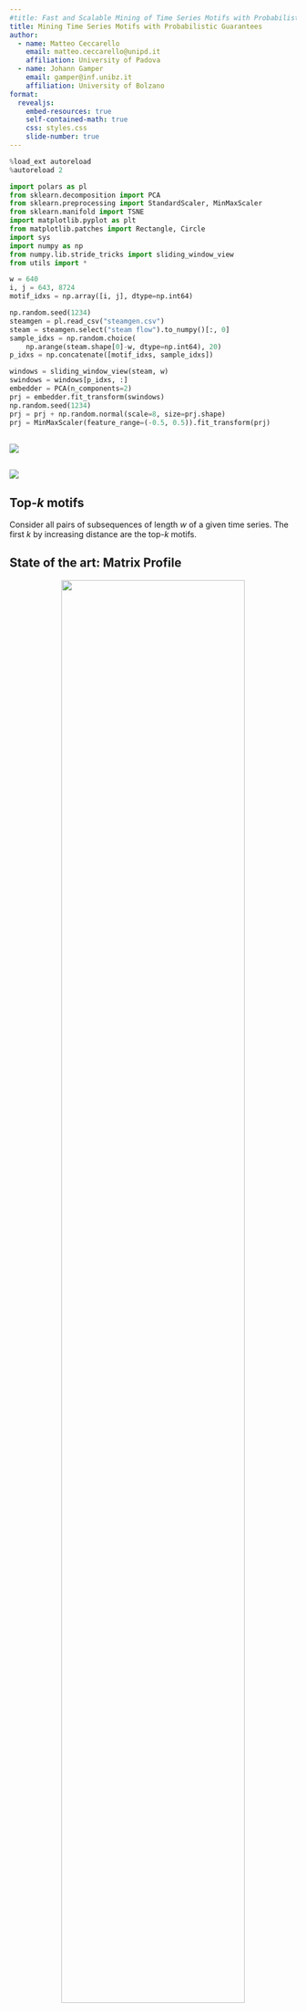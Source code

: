 ```yaml
---
#title: Fast and Scalable Mining of Time Series Motifs with Probabilistic Guarantees
title: Mining Time Series Motifs with Probabilistic Guarantees
author: 
  - name: Matteo Ceccarello
    email: matteo.ceccarello@unipd.it
    affiliation: University of Padova
  - name: Johann Gamper
    email: gamper@inf.unibz.it 
    affiliation: University of Bolzano
format: 
  revealjs:
    embed-resources: true
    self-contained-math: true
    css: styles.css
    slide-number: true
---
```


```python
%load_ext autoreload
%autoreload 2

import polars as pl
from sklearn.decomposition import PCA
from sklearn.preprocessing import StandardScaler, MinMaxScaler
from sklearn.manifold import TSNE
import matplotlib.pyplot as plt
from matplotlib.patches import Rectangle, Circle
import sys
import numpy as np
from numpy.lib.stride_tricks import sliding_window_view
from utils import *

w = 640
i, j = 643, 8724
motif_idxs = np.array([i, j], dtype=np.int64)

np.random.seed(1234)
steamgen = pl.read_csv("steamgen.csv")
steam = steamgen.select("steam flow").to_numpy()[:, 0]
sample_idxs = np.random.choice(
    np.arange(steam.shape[0]-w, dtype=np.int64), 20)
p_idxs = np.concatenate([motif_idxs, sample_idxs])

windows = sliding_window_view(steam, w)
swindows = windows[p_idxs, :]
embedder = PCA(n_components=2)
prj = embedder.fit_transform(swindows)
np.random.seed(1234)
prj = prj + np.random.normal(scale=8, size=prj.shape)
prj = MinMaxScaler(feature_range=(-0.5, 0.5)).fit_transform(prj)
```

## {.center}

![](imgs/steamgen-with-window.png)

## {.center}

![](imgs/steamgen-with-motifs.png)


## Top-$k$ motifs {.center}

Consider all pairs of subsequences of length $w$ of a given time series.
The first $k$ by increasing distance are the top-$k$ motifs.

## State of the art: Matrix Profile

<center>
![](imgs/steamgen-with-matrix-profile.png){width="80%"}
</center>

::: aside
Zimmerman et al.
_Scaling Time Series Motif Discovery with GPUs to Break a Quintillion Pairwise Comparisons a Day and Beyond._
SoCC19
:::

## State of the art: Matrix Profile {.smaller}

- For each subsequence, find the nearest neighbor
- Find the pair at minimum distance

. . .

- Leverage the fact that consecutive subsequences share a lot of structure
- Parallelize with many GPUs

. . .

- Still, it's a $\Omega(n^2)$ algorithm

- Finds motifs out of 1 billion long time series in one day, using 5 GPUs 

::: aside
Zimmerman et al.
_Scaling Time Series Motif Discovery with GPUs to Break a Quintillion Pairwise Comparisons a Day and Beyond._
SoCC19
:::

##

### Goal

- Find the top motifs without computing all-pairs-distances
- We need an index

:::{.fragment}

### Challenges

- Subsequences can be seen as vectors
- These vectors are high dimensional
- Curse of dimensionality: indices such as R-trees degrade to linear scans
:::

##

To address these challenges, we will use an approach based on
Locality Sensitive Hashing (LSH)

## {.smaller}

:::{.absolute top=0}
```python
plot_ts(steam)
```
:::


:::{.fragment .absolute top=0 fragment-index=1}
```python
plot_ts(steam, w=w, highlight=[i, j])
```
:::

:::{.fragment .absolute top="30%" fragment-index=1}
```python
#| fig-cap: PCA-projection of some subsequences
plot_projection_circle(prj, highlight=[0, 1])
```
:::

:::{.fragment .absolute top="40%" right=0 fragment-index=2}
We consider the
z-normalized Euclidean distance
$$
d(x, y) = \sqrt{\sum_{i\in[1,w]} \left( 
  \frac{x_i - \bar{x}}{\sigma_x}
  -
  \frac{y_i - \bar{y}}{\sigma_y}
\right)^2
}
$$
:::

## {.smaller}

:::{.absolute top="20%"}
```python
plot_projection_circle(prj)
```
:::

:::{.fragment .absolute top="20%" fragment-index=1}
```python
plot_hashes(prj, k=1, r=0.25, seed=1234)
```
:::

:::{.absolute top=10 left="54%"}
For 
$r \in \mathbb{R}^+$,
$\vec{a} \sim \mathcal{N}(0,1)^w$, and
$b \sim \mathcal{U}(0,r)$
Hash function:
$$
h(\vec{x}) = \left\lfloor\frac{\vec{a} \cdot \vec{x} + b}{r}\right\rfloor
$$
:::

:::{.fragment .absolute bottom="20%" left="54%" fragment-index=1}
The key point is that we only compute the distance of
subsequences falling into the same bucket.
:::

:::{.fragment .absolute bottom=0 left="54%" fragment-index=2}
```python
plot_cp(w, 1)
```
:::

## {.smaller}

:::{.absolute top="20%" fragment-index=1}
```python
plot_hashes(prj, k=2, r=0.25, seed=1234)
```
:::

:::{.absolute top=10 left="54%"}
To lower the collision probability we concatenate $k$ hash functions
$$
\hat{h}(\vec{x}) = \langle h_1(\vec{x}), \dots, h_k(\vec{x}) \rangle
$$
this makes for a better _precision_ of the index.
:::


:::{.absolute bottom=0 left="54%" fragment-index=2}
```python
#plot_cp(w, [0.5,1,2])
plot_cp(w, 1, [1,2,3,4])
```
:::

## {.smaller}

:::{.absolute top="0%" fragment-index=1}
```python
#| layout-ncol: 2
for seed in [1234, 243,256,23562,235,2]:
    plot_hashes(prj, k=2, r=0.25, seed=seed, size=2)
```
:::

:::{.absolute top=10 left="54%"}
And to increase the _recall_ of the index we repeat $L$ times.
:::


:::{.absolute bottom=0 left="54%" fragment-index=2}
```python
plot_success_p(w, 1, k=2, ls=[1, 10, 100])
```
:::


## Locality sensitive hashing

#### Correctness

:::{.incremental}
- Repeating the hashing procedure several times we will see close pairs of subsequences at least once.

- By performing enough repetitions, we can ensure that it is _unlikely_ that we missed pairs that are closer than the current top-$k$ pairs.

- Formally, we can ensure that we find the _exact_ top-$k$ motifs with probability $1-\delta$, for a user defined $\delta$.

- The smaller the $\delta$, the higher the number of repetitions.
:::

## Dealing with parameters

- LSH features a lot of parameters

. . .

- Correctness is ensured for each combination, but efficiency is very sensitive to parameters

. . .

- We adopt an approach that auto-tunes parameters based on the data

## {.center}

- $L$ maximum number of repetitions,
- $K$ maximum number of concatenations.

::::{.columns}
:::{.column .fragment}
![Repetition 1](imgs/example-rep1.png){width="100%"}
:::

:::{.column .fragment}
![Repetition 2](imgs/example-rep3.png){width="100%"}
:::
::::

## {.smaller .center}

In each iteration we compute the distance of all subsequences in the same
bucket.

::::{.r-stack}

<!---- k = 4 ------------------------>
:::{.bg-white}
```python
k=4
dist = 1
plot_execution(w, r=1, k=k, max_reps=100, rep=1, p_threshold=0.9, dist=dist + 1)
```
In the first iteration, with $k=4$, we discover a pair at distance 2<br/>
<span class="text-white">.</span>
:::
:::{.fragment .bg-white}
```python
plot_execution(w, r=1, k=k, max_reps=100, rep=10, p_threshold=0.9, dist=dist)
```
After 10 repetitions, we find a pair at distance 1<br/>
<span class="text-white">.</span>
:::
:::{.fragment .bg-white}
```python
plot_execution(w, r=1, k=k, max_reps=100, rep=100, p_threshold=0.9, dist=dist)
```
After 100 repetitions we did not find a better pair,<br/> and the success probability 
is about 0.85
:::
<!---- k = 3 ------------------------>
:::{.fragment .bg-white}
```python
k=3
plot_execution(w, r=1, k=k, max_reps=100, rep=1, p_threshold=0.9, dist=dist)
```
We then consider shorter prefixes of the hashes, <br/>going through the 100
repetitions again.
:::
:::{.fragment .bg-white}
```python
plot_execution(w, r=1, k=k, max_reps=100, rep=15, p_threshold=0.9, dist=dist)
```
After 15 repetitions, we observe that the<br/> success probability is above our
target, and thus return.
:::

::::


## Complexity {.smaller}

:::{#thm-index}
The LSH index construction takes time
$$
O(K \cdot \sqrt{L} n\log n)
$$
:::

. . .

:::{#thm-motif}
Let $d(m_k)$ be the distance of the $k$-th motif,
and $i'\le K$, $j' \le L$ be the parameters used
by the optimal LSH algorithm.
Then, the algorithm considers
$$
O\left(
j'\sum_{m\in T^w\times T^w} p(d(m))^{i'}
+
(L-j')\sum_{m\in T^w\times T^w} p(d(m))^{i'+1}
\right)
$$
pairs in expectation.
:::

::: notes
The important thing is that Theorem #thm-motif is dependent on the distribution of distances: if we look at a lot of pairs that is because the distribution of data is difficult.
:::


## Optimizations

- Use a trie data-structure to re-use computations across iterations at different $k$ values
- Compute dot producs for hash values in the frequency domain (also done in the first versions of the Matrix Profile)
- Compute fewer hash values using _tensoring_


## Experimental results {.smaller}

:::::{.columns}

::::{.column}
Find the top-10 motifs.

:::{style="font-size: 1.3rem;"}
| dataset | $n$  (millions) | RC |
|:--------|----:|----------------:|
| astro   | 1  |  8.63 |
| GAP     | 2  | 9.17 |
| freezer | 7  | 7.95 |
| ECG     | 7  | 109.06 |
| HumanY  | 26 | 581.03 |
| Whales  | 308 | 21.66 |
| Seismic | 1000 | 274.44 |
:::

Relative Contrast measures difficulty: higher is easier.
$$
RC = \frac{d_{avg}}{d_{m_k}}
$$
::::

::::{.column .fragment}
![](imgs/10-motifs.png){width="100%"}
::::

:::::

## Difficult datasets {.smaller}

Data from LIGO:

```python
case1 = np.loadtxt("imgs/case1.txt")
plot_ts(case1[:2000], w=1000, highlight=[100])
```

::::{.columns}
:::{.column}
- Length 100k, window 1k
- Top motif distance $\approx 40$
- Average distance $\approx 44$
- Relative contrast $\approx 1.1$
:::
:::{.column}
- `Attimo`: 6 hours
- `SCAMP`: $\approx 1$ second
:::
::::

:::{.aside}
Thanks to Eamonn Keogh and Nathan Romanelli for providing and discussing this data.
:::

## Scalability {.smaller}

![Synthetic data, planted motifs with different relative contrasts. `SCAMP-gpu` only has one line since it is data-independent.](imgs/scalability_n.png){width="100%"}

## Practical takeaways {.smaller}


- `Attimo` only provides information about the top motif(s),
  whereas the Matrix Profile provides other informtaion.

- For shorter time series, or if the relative contrast is very small, use the
  Matrix Profile.

- For time series of a few millions and above, with a not-to-small relative
  contrast, try `Attimo`


## References {.smaller}

- Matteo Ceccarello, Johann Gamper:
_Fast and Scalable Mining of Time Series Motifs with Probabilistic Guarantees._
Proc. VLDB Endow. 15(13): 3841-3853 (2022)

<center>
https://github.com/Cecca/attimo

![](imgs/qr-attimo-repo.png)
</center>


## Appendix

## Influence of the maximum number of repetitions

![Running for top-10 motifs, for different number of repetitions.](imgs/repetitions.png)

## `freezer` and the 7-th motif {.smaller}

7M points, window 5000

```python
w = 5000
freezer = np.loadtxt("../data/freezer.txt.gz")
motifs_mp = [
  (3705031, 1834102, 4.195242485),
  (3698075, 4733298, 5.765751866),
  (2352371, 4186995, 7.077046765),
  (4002563, 3993450, 7.318316307),
  (4618976, 4812738, 9.207241828),
  (1825969, 1993859, 9.366285725),
  (1697587, 1408089, 10.56533893),
  (5169982, 6429402, 11.46242184),
  (6641806, 5230708, 12.46052708),
  (6339277, 191377, 12.50717434),
  (36578, 3988437, 12.73866733)
]
i, j = (3815625, 5170040)
d = zeucl(freezer[i:i+w], freezer[j:j+w])

plt.figure(figsize=(14,3))
plt.axhline(0, 0, 13, c="gray")

last = 0
for ii, jj, dd in motifs_mp:
    off = 0.04 if dd - last > 0.6 else 0.08
    if dd > 12.7:
        off = 0.12      
    last = dd
    plt.plot([dd,dd], [0, off], c="gray", linewidth=0.2)
    plt.scatter(dd, 0, c="black")  
    plt.text(dd, off, f"{dd:.3f}", fontsize=14, va="top")

off = -0.06
plt.plot([d, d], [0, off], c="firebrick")
plt.scatter(d, 0, c="firebrick")  
plt.text(d, off, f"{d:.3f}", color="firebrick", fontsize=14, va="bottom")

height = 0.16
plt.gca().set_ylim((-height, height))

plt.axis("off")
plt.show()
```

- In black are the distances of the top-10 motifs extracted from the matrix
  profile.
- In red the distance of a pair of subsequences neither of which is the nearest
  neighbor of the other.
- The matrix profile holds the distances and indices of the 1-nearest neighbor
  of each subsequence, but top-k motifs would require the k-nearest neighbors
  to be maintained in the matrix profile.

## Top-k and k-NN {.smaller}

::::{.columns}
:::{.column}
```python
#| out-width: "100%"
points = np.array([
  (0,0),
  (2,0),
  (0.3, 0.3),
  (2-0.3, 0.3)
])
shapes = [
  "o", "o",
  "D", "D"
]
colors = [
  "darkorange", "darkorange",
  "blue", "blue"
]
plt.figure(figsize=(5,5))
order = [0,2,3,1]
plt.plot(points[order, 0], points[order,1], linestyle="-", c="black", zorder=0)
plt.plot(points[[0,1], 0], points[[0,1],1], linestyle="--", c="firebrick", zorder=0)

for i in range(points.shape[0]):
    plt.scatter(points[i,0], points[i,1], c=colors[i], marker=shapes[i], zorder=1)

plt.gca().set_aspect('equal')
plt.axis("off")
plt.gca().set_ylim((-0.1, 0.4))
plt.tight_layout()
plt.show()
```
:::
:::{.column}
- Solid lines are nearest neighbor distances
- The dashed line is the distance of the top-2 pair in the definition we are using
- The Matrix Profile contains information about 1-nearest neighbors (solid black lines)
:::
::::



